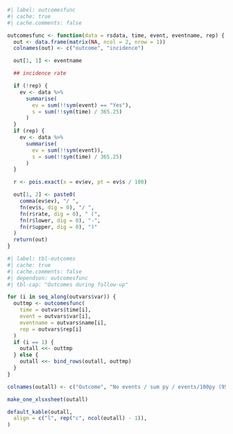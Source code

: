 ```r
#| label: outcomesfunc
#| cache: true
#| cache.comments: false

outcomesfunc <- function(data = rsdata, time, event, eventname, rep) {
  out <- data.frame(matrix(NA, ncol = 2, nrow = 1))
  colnames(out) <- c("outcome", "incidence")

  out[1, 1] <- eventname

  ## incidence rate

  if (!rep) {
    ev <- data %>%
      summarise(
        ev = sum(!!sym(event) == "Yes"),
        s = sum(!!sym(time) / 365.25)
      )
  }
  if (rep) {
    ev <- data %>%
      summarise(
        ev = sum(!!sym(event)),
        s = sum(!!sym(time) / 365.25)
      )
  }

  r <- pois.exact(x = ev$ev, pt = ev$s / 100)

  out[1, 2] <- paste0(
    comma(ev$ev), "/ ",
    fn(ev$s, dig = 0), "/ ",
    fn(r$rate, dig = 0), " (",
    fn(r$lower, dig = 0), "-",
    fn(r$upper, dig = 0), ")"
  )
  return(out)
}
```

```r
#| label: tbl-outcomes
#| cache: true
#| cache.comments: false
#| dependson: outcomesfunc
#| tbl-cap: "Outcomes during follow-up"

for (i in seq_along(outvars$var)) {
  outtmp <- outcomesfunc(
    time = outvars$time[i],
    event = outvars$var[i],
    eventname = outvars$name[i],
    rep = outvars$rep[i]
  )
  if (i == 1) {
    outall <<- outtmp
  } else {
    outall <<- bind_rows(outall, outtmp)
  }
}

colnames(outall) <- c("Outcome", "No events / sum py / events/100py (95% CI)")

make_one_xlsxsheet(outall)

default_kable(outall,
  align = c("l", rep("c", ncol(outall) - 1)),
)
```
